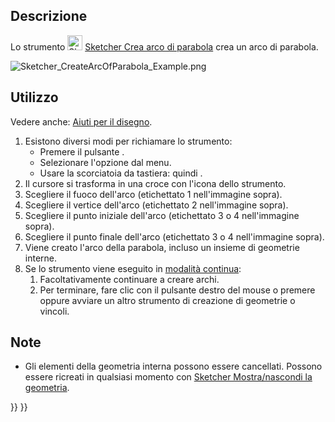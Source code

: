 <languages/>

{{Docnav/it
|[[Sketcher_CreateArcOfHyperbola/it|Arco di iperbole]]
|[[Sketcher_CreateCircle/it|Cerchio dal centro]]
|[[Sketcher_Workbench/it|Sketcher]]
|IconL=Sketcher_CreateArcOfHyperbola.svg
|IconR=Sketcher_CreateCircle.svg
|IconC=Workbench_Sketcher.svg
}}

{{GuiCommand/it
|Name=Sketcher CreateArcOfParabola
|Name/it=Crea arco di parabola
|MenuLocation=Schizzo → Geometrie Sketcher → Crea arco di parabola
|Workbenches=[[Sketcher_Workbench/it|Sketcher]]
|Shortcut={{KEY|G}} {{KEY|J}}
|Version=0.17
|SeeAlso=[[Sketcher_CreateArcOfHyperbola/it|Sketcher Crea arco di iperbole]]
}}

<span id="Description"></span>
==Descrizione==

Lo strumento [[Image:Sketcher_CreateArcOfParabola.svg|24px]] [[Sketcher_CreateArcOfParabola/it|Sketcher Crea arco di parabola]] crea un arco di parabola.

[[Image:Sketcher_CreateArcOfParabola_Example.png]]
{{Caption|Arco di parabola (bianco) con geometria interna (giallo scuro)}}

<span id="Usage"></span>
==Utilizzo==

Vedere anche: [[Sketcher_Workbench/it#Drawing_aids|Aiuti per il disegno]].

# Esistono diversi modi per richiamare lo strumento:
#* Premere il pulsante {{Button|[[Image:Sketcher_CreateArcOfParabola.svg|16px]] [[Sketcher_CreateArcOfParabola/it|Crea arco di parabola]]}}.
#* Selezionare l'opzione {{MenuCommand|Sketcher → Geometrie Sketcher → [[Image:Sketcher_CreateArcOfParabola.svg|16px]] Crea arco di parabola}} dal menu.
#* Usare la scorciatoia da tastiera: {{KEY|G}} quindi {{KEY|J}}.
# Il cursore si trasforma in una croce con l'icona dello strumento.
# Scegliere il fuoco dell'arco (etichettato 1 nell'immagine sopra).
# Scegliere il vertice dell'arco (etichettato 2 nell'immagine sopra).
# Scegliere il punto iniziale dell'arco (etichettato 3 o 4 nell'immagine sopra).
# Scegliere il punto finale dell'arco (etichettato 3 o 4 nell'immagine sopra).
# Viene creato l'arco della parabola, incluso un insieme di geometrie interne.
# Se lo strumento viene eseguito in [[Sketcher_Workbench/it#Continue_modes|modalità continua]]:
## Facoltativamente continuare a creare archi.
## Per terminare, fare clic con il pulsante destro del mouse o premere {{KEY|Esc}} oppure avviare un altro strumento di creazione di geometrie o vincoli.

<span id="Notes"></span>
==Note==

* Gli elementi della geometria interna possono essere cancellati. Possono essere ricreati in qualsiasi momento con [[Sketcher_RestoreInternalAlignmentGeometry/it|Sketcher Mostra/nascondi la geometria]].


{{Docnav/it
|[[Sketcher_CreateArcOfHyperbola/it|Arco di iperbole]]
|[[Sketcher_CreateCircle/it|Cerchio dal centro]]
|[[Sketcher_Workbench/it|Sketcher]]
|IconL=Sketcher_CreateArcOfHyperbola.svg
|IconR=Sketcher_CreateCircle.svg
|IconC=Workbench_Sketcher.svg
}}

{{Sketcher Tools navi{{#translation:}}}}
{{Userdocnavi{{#translation:}}}}
